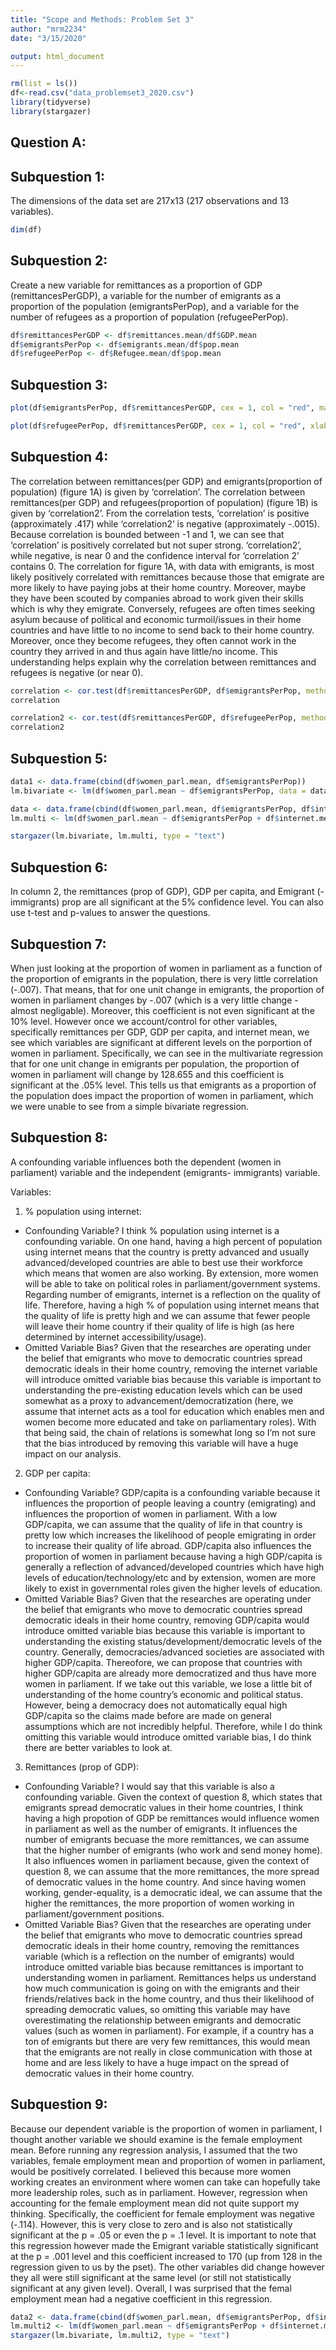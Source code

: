 ```yaml
---
title: "Scope and Methods: Problem Set 3"
author: "mrm2234"
date: "3/15/2020"

output: html_document
---
```

```r
rm(list = ls())
df<-read.csv("data_problemset3_2020.csv")
library(tidyverse)
library(stargazer)
```
## Question A:

## Subquestion 1:
The dimensions of the data set are 217x13 (217 observations and 13 variables).
```r
dim(df)
```

## Subquestion 2:
Create a new variable for remittances as a proportion of GDP (remittancesPerGDP), a variable for the number of emigrants as a proportion of the population (emigrantsPerPop), and a variable for the number of refugees as a proportion of population (refugeePerPop).
```r
df$remittancesPerGDP <- df$remittances.mean/df$GDP.mean
df$emigrantsPerPop <- df$emigrants.mean/df$pop.mean
df$refugeePerPop <- df$Refugee.mean/df$pop.mean
```

## Subquestion 3:
```r
plot(df$emigrantsPerPop, df$remittancesPerGDP, cex = 1, col = "red", main = "Relationship Between Emigrants and Remittances", xlab= "Emigrants- Immigrants (proportion of population", ylab = "Remittances (proportion of GDP)", las = 1)

plot(df$refugeePerPop, df$remittancesPerGDP, cex = 1, col = "red", xlab = "Proportion of Refugees (prop of population)", ylab = "Remittance (proportion of GDP)", las = 1)
```

## Subquestion 4:
The correlation between remittances(per GDP) and emigrants(proportion of population) (figure 1A) is given by 'correlation'. The correlation between remittances(per GDP) and refugees(proportion of population) (figure 1B) is given by 'correlation2'. From the correlation tests, 'correlation' is positive (approximately .417) while 'correlation2' is negative (approximately -.0015).  Because correlation is bounded between -1 and 1, we can see that 'correlation' is positively correlated but not super strong. 'correlation2', while negative, is near 0 and the confidence interval for 'correlation 2' contains 0. The correlation for figure 1A, with data with emigrants, is most likely positively correlated with remittances because those that emigrate are more likely to have paying jobs at their home country. Moreover, maybe they have been scouted by companies abroad to work given their skills which is why they emigrate. Conversely, refugees are often times seeking asylum because of political and economic turmoil/issues in their home countries and have little to no income to send back to their home country. Moreover, once they become refugees, they often cannot work in the country they arrived in and thus again have little/no income. This understanding helps explain why the correlation between remittances and refugees is negative (or near 0). 
```r
correlation <- cor.test(df$remittancesPerGDP, df$emigrantsPerPop, method = "pearson")
correlation

correlation2 <- cor.test(df$remittancesPerGDP, df$refugeePerPop, method = "pearson")
correlation2
```

## Subquestion 5:
```r
data1 <- data.frame(cbind(df$women_parl.mean, df$emigrantsPerPop))
lm.bivariate <- lm(df$women_parl.mean ~ df$emigrantsPerPop, data = data1)

data <- data.frame(cbind(df$women_parl.mean, df$emigrantsPerPop, df$internet.mean, df$remittancesPerGDP))
lm.multi <- lm(df$women_parl.mean ~ df$emigrantsPerPop + df$internet.mean + df$gdp_percapita.mean + df$remittancesPerGDP, data = data)

stargazer(lm.bivariate, lm.multi, type = "text")
```

## Subquestion 6:
In column 2, the remittances (prop of GDP), GDP per capita, and Emigrant (-immigrants) prop are all significant at the 5% confidence level. You can also use t-test and p-values to answer the questions. 

## Subquestion 7:
When just looking at the proportion of women in parliament as a function of the proportion of emigrants in the population, there is very little correlation (-.007). That means, that for one unit change in emigrants, the proportion of women in parliament changes by -.007 (which is a very little change - almost negligable). Moreover, this coefficient is not even significant at the 10% level. However once we account/control for other variables, specifically remittances per GDP, GDP per capita, and internet mean, we see which variables are significant at different levels on the porportion of women in parliament. Specifically, we can see in the multivariate regression that for one unit change in emigrants per population, the proportion of women in parliament will change by 128.655 and this coefficient is significant at the .05% level. This tells us that emigrants as a proportion of the population does impact the proportion of women in parliament, which we were unable to see from a simple bivariate regression. 

## Subquestion 8:
A confounding variable influences both the dependent (women in parliament) variable and the independent (emigrants- immigrants) variable.

Variables:

1) % population using internet: 
- Confounding Variable? I think % population using internet is a confounding variable. On one hand, having a high percent of population using internet means that the country is pretty advanced and usually advanced/developed countries are able to best use their workforce which means that women are also working. By extension, more women will be able to take on political roles in parliament/government systems. Regarding number of emigrants, internet is a reflection on the quality of life. Therefore, having a high % of population using internet means that the quality of life is pretty high and we can assume that fewer people will leave their home country if their quality of life is high (as here determined by internet accessibility/usage). 
- Omitted Variable Bias? Given that the researches are operating under the belief that emigrants who move to democratic countries spread democratic ideals in their home country, removing the internet variable will introduce omitted variable bias because this variable is important to understanding the pre-existing education levels which can be used somewhat as a proxy to advancement/democratization (here, we assume that internet acts as a tool for education which enables men and women become more educated and take on parliamentary roles). With that being said, the chain of relations is somewhat long so I'm not sure that the bias introduced by removing this variable will have a huge impact on our analysis. 

2) GDP per capita:
- Confounding Variable? GDP/capita is a confounding variable because it influences the proportion of people leaving a country (emigrating) and influences the proportion of women in parliament. With a low GDP/capita, we can assume that the quality of life in that country is pretty low which increases the likelihood of people emigrating in order to increase their quality of life abroad.  GDP/capita also influences the proportion of women in parliament because having a high GDP/capita is generally a reflection of advanced/developed countries which have high levels of education/technology/etc and by extension, women are more likely to exist in governmental roles given the higher levels of education. 
- Omitted Variable Bias?  Given that the researches are operating under the belief that emigrants who move to democratic countries spread democratic ideals in their home country, removing GDP/capita would introduce omitted variable bias because this variable is important to understanding the existing status/development/democratic levels of the country. Generally, democracies/advanced societies are associated with higher GDP/capita. Thereofore, we can propose that countries with higher GDP/capita are already more democratized and thus have more women in parliament. If we take out this variable, we lose a little bit of understanding of the home country's economic and political status. However, being a democracy does not automatically equal high GDP/capita so the claims made before are made on general assumptions which are not incredibly helpful. Therefore, while I do think omitting this variable would introduce omitted variable bias, I do think there are better variables to look at. 

3) Remittances (prop of GDP):
- Confounding Variable? I would say that this variable is also a confounding variable. Given the context of question 8, which states that emigrants spread democratic values in their home countries, I think having a high propotion of GDP be remittances would influence women in parliament as well as the number of emigrants. It influences the number of emigrants becuase the more remittances, we can assume that the higher number of emigrants (who work and send money home). It also influences women in parliament because, given the context of question 8, we can assume that the more remittances, the more spread of democratic values in the home country. And since having women working, gender-equality, is a democratic ideal, we can assume that the higher the remittances, the more proportion of women working in parliament/government positions. 
- Omitted Variable Bias? Given that the researches are operating under the belief that emigrants who move to democratic countries spread democratic ideals in their home country, removing the remittances variable (which is a reflection on the number of emigrants) would introduce omitted variable bias because remittances is important to understanding women in parliament. Remittances helps us understand how much communication is going on with the emigrants and their friends/relatives back in the home country, and thus their likelihood of spreading democratic values, so omitting this variable may have overestimating the relationship between emigrants and democratic values (such as women in parliament). For example, if a country has a ton of emigrants but there are very few remittances, this would mean that the emigrants are not really in close communication with those at home and are less likely to have a huge impact on the spread of democratic values in their home country. 

## Subquestion 9:
Because our dependent variable is the proportion of women in parliament, I thought another variable we should examine is the female employment mean. Before running any regression analysis, I assumed that the two variables, female employment mean and proportion of women in parliament, would be positively correlated. I believed this because more women working creates an environment where women can take can hopefully take more leadership roles, such as in parliament. However, regression when accounting for the female employment mean did not quite support my thinking. Specifically, the coefficient for female employment was negative (-.114). However, this is very close to zero and is also not statistically significant at the p = .05 or even the p = .1 level. It is important to note that this regression however made the Emigrant variable statistically significant at the p = .001 level and this coefficient increased to 170 (up from 128 in the regression given to us by the pset). The other variables did change however they all were still significant at the same level (or still not statistically significant at any given level). Overall, I was surprised that the femal employment mean had a negative coefficient in this regression. 
```r
data2 <- data.frame(cbind(df$women_parl.mean, df$emigrantsPerPop, df$internet.mean, df$remittancesPerGDP, df$female_employment.mean))
lm.multi2 <- lm(df$women_parl.mean ~ df$emigrantsPerPop + df$internet.mean + df$gdp_percapita.mean + df$remittancesPerGDP + df$female_employment.mean, data = data2)
stargazer(lm.bivariate, lm.multi2, type = "text")
```
